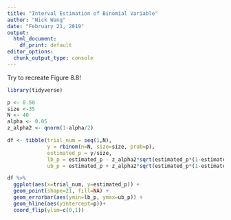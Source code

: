 ```yaml
---
title: "Interval Estimation of Binomial Variable"
author: "Nick Wang"
date: "February 21, 2019"
output: 
  html_document: 
    df_print: default
editor_options: 
  chunk_output_type: console
---
```

Try to recreate Figure 8.8!
```r
library(tidyverse)
```

```r
p <- 0.50
size <-35
N <- 40
alpha <- 0.05
z_alpha2 <- qnorm(1-alpha/2)

df <- tibble(trial_num = seq(1,N),
             y = rbinom(n=N, size=size, prob=p),
             estimated_p = y/size,
             lb_p = estimated_p - z_alpha2*sqrt(estimated_p*(1-estimated_p)/size),
             ub_p = estimated_p + z_alpha2*sqrt(estimated_p*(1-estimated_p)/size))

df %>%
  ggplot(aes(x=trial_num, y=estimated_p)) +
  geom_point(shape=21, fill=NA) +
  geom_errorbar(aes(ymin=lb_p, ymax=ub_p)) +
  geom_hline(aes(yintercept=p))+
  coord_flip(ylim=c(0,1))
```

